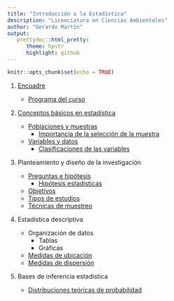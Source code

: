 ```yaml
---
title: "Introducción a la Estadística"
description: "Licenciatura en Ciencias Ambientales"
author: "Gerardo Martín"
output:
   prettydoc::html_pretty:
      theme: hpstr
      highlight: github
---
```


```r
knitr::opts_chunk$set(echo = TRUE)
```

1.  [Encuadre](Encuadre.pdf)
    
    - [Programa del curso](Programa-Intro-Estad.pdf)

2.  [Conceptos básicos en estadística](Introduccion.pdf)

    - [Poblaciones y muestras](Poblaciones-muestras.pdf)
        - [Importancia de la selección de la muestra](Importancia-muestra.pdf)
    - [Variables y datos](Variable-dato.pdf)
        - [Clasificaciones de las variables](Clasificacion-variables.pdf)

3. Planteamiento y diseño de la investigación

    - [Preguntas e hipótesis](Hipotesis.pdf)
        - [Hipótesis estadísticas](Hipotesis-estadisticas-1.pdf)
    - [Objetivos](Objetivos.pdf)
    - [Tipos de estudios](Tipos-estudios.pdf)
    - [Técnicas de muestreo](Tecnicas-muestreo.pdf)
    
4. Estadística descriptiva

    - Organización de datos
        - Tablas
        - Gráficas
    - [Medidas de ubicación](Medidas-ubicacion.pdf)
    - [Medidas de dispersión](Medidas-dispersion.pdf)
    
5. Bases de inferencia estadística

    - [Distribuciones teóricas de probabilidad](Distrobuciones.pdf)